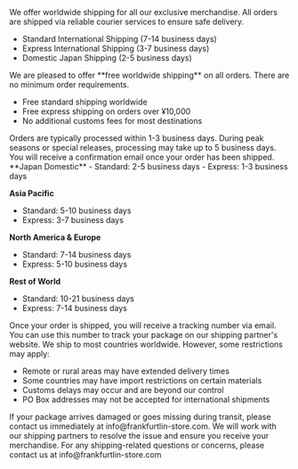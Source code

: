 
<PolicySection title="Shipping Methods">
We offer worldwide shipping for all our exclusive merchandise. All orders are shipped via reliable courier services to ensure safe delivery.

- Standard International Shipping (7-14 business days)
- Express International Shipping (3-7 business days)
- Domestic Japan Shipping (2-5 business days)
</PolicySection>

<PolicySection title="Shipping Costs">
We are pleased to offer **free worldwide shipping** on all orders. There are no minimum order requirements.

- Free standard shipping worldwide
- Free express shipping on orders over ¥10,000
- No additional customs fees for most destinations
</PolicySection>

<PolicySection title="Processing Time">
Orders are typically processed within 1-3 business days. During peak seasons or special releases, processing may take up to 5 business days. You will receive a confirmation email once your order has been shipped.
</PolicySection>

<PolicySection title="Delivery Timeframes">
**Japan Domestic**
- Standard: 2-5 business days
- Express: 1-3 business days

**Asia Pacific**
- Standard: 5-10 business days
- Express: 3-7 business days

**North America & Europe**
- Standard: 7-14 business days
- Express: 5-10 business days

**Rest of World**
- Standard: 10-21 business days
- Express: 7-14 business days
</PolicySection>

<PolicySection title="Order Tracking">
Once your order is shipped, you will receive a tracking number via email. You can use this number to track your package on our shipping partner's website.
</PolicySection>

<PolicySection title="Shipping Restrictions">
We ship to most countries worldwide. However, some restrictions may apply:

- Remote or rural areas may have extended delivery times
- Some countries may have import restrictions on certain materials
- Customs delays may occur and are beyond our control
- PO Box addresses may not be accepted for international shipments
</PolicySection>

<PolicySection title="Damaged or Lost Packages">
If your package arrives damaged or goes missing during transit, please contact us immediately at info@frankfurtlin-store.com. We will work with our shipping partners to resolve the issue and ensure you receive your merchandise.
</PolicySection>

<PolicySection title="Contact Us">
For any shipping-related questions or concerns, please contact us at info@frankfurtlin-store.com
</PolicySection>
